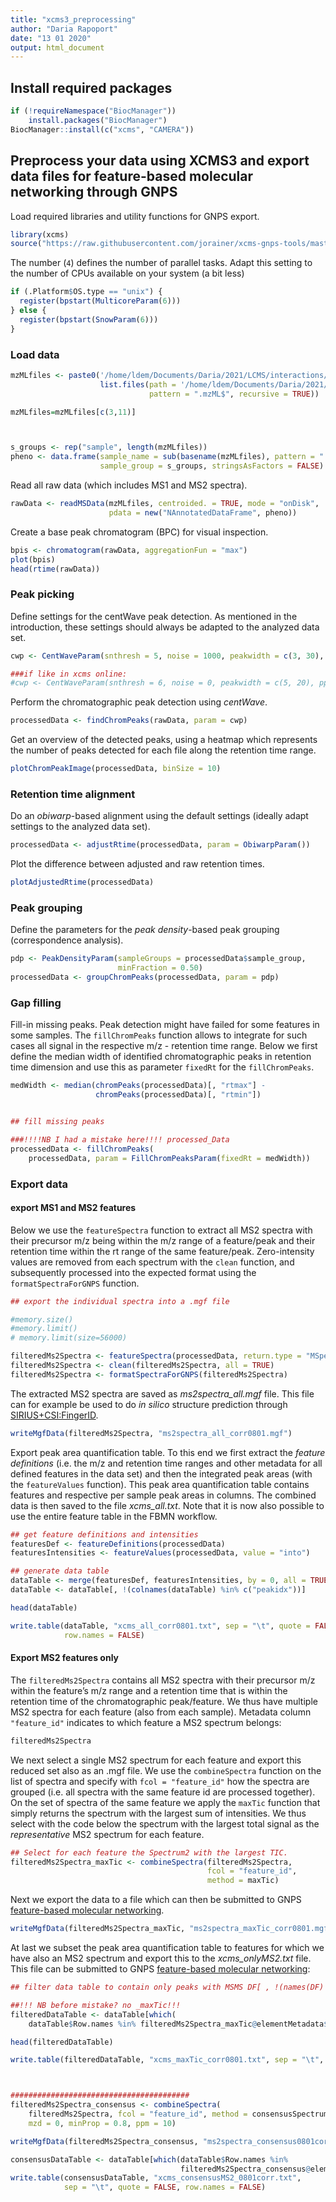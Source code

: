```yaml
---
title: "xcms3_preprocessing"
author: "Daria Rapoport"
date: "13 01 2020"
output: html_document
---
```

## Install required packages

```r
if (!requireNamespace("BiocManager"))
    install.packages("BiocManager")
BiocManager::install(c("xcms", "CAMERA"))
```

## Preprocess your data using XCMS3 and export data files for feature-based molecular networking through GNPS


Load required libraries and utility functions for GNPS export.

```r
library(xcms)
source("https://raw.githubusercontent.com/jorainer/xcms-gnps-tools/master/customFunctions.R")
```

The number (`4`) defines the number of parallel tasks. Adapt this setting to the number of CPUs
available on your system (a bit less)

```r
if (.Platform$OS.type == "unix") {
  register(bpstart(MulticoreParam(6)))
} else {
  register(bpstart(SnowParam(6)))
} 
```

### Load data



```r


mzMLfiles <- paste0('/home/ldem/Documents/Daria/2021/LCMS/interactions/',
                    list.files(path = '/home/ldem/Documents/Daria/2021/LCMS/interactions',
                               pattern = ".mzML$", recursive = TRUE))

mzMLfiles=mzMLfiles[c(3,11)]



s_groups <- rep("sample", length(mzMLfiles))
pheno <- data.frame(sample_name = sub(basename(mzMLfiles), pattern = ".mzML",replacement = "", fixed = TRUE),
                    sample_group = s_groups, stringsAsFactors = FALSE)
```


Read all raw data (which includes MS1 and MS2 spectra).

```r
rawData <- readMSData(mzMLfiles, centroided. = TRUE, mode = "onDisk",
                      pdata = new("NAnnotatedDataFrame", pheno))
```

Create a base peak chromatogram (BPC) for visual inspection.

```r
bpis <- chromatogram(rawData, aggregationFun = "max")
plot(bpis)
head(rtime(rawData))


```

### Peak picking

Define settings for the centWave peak detection. As mentioned in the
introduction, these settings should always be adapted to the analyzed data set.

```r
cwp <- CentWaveParam(snthresh = 5, noise = 1000, peakwidth = c(3, 30), ppm = 20)

###if like in xcms online:
#cwp <- CentWaveParam(snthresh = 6, noise = 0, peakwidth = c(5, 20), ppm = 15)
```

Perform the chromatographic peak detection using *centWave*.

```r
processedData <- findChromPeaks(rawData, param = cwp)
```

Get an overview of the detected peaks, using a heatmap which represents the
number of peaks detected for each file along the retention time range.

```r
plotChromPeakImage(processedData, binSize = 10) 
```

### Retention time alignment

Do an *obiwarp*-based alignment using the default settings (ideally adapt
settings to the analyzed data set).

```r
processedData <- adjustRtime(processedData, param = ObiwarpParam())
```

Plot the difference between adjusted and raw retention times.

```r
plotAdjustedRtime(processedData)
```


### Peak grouping

Define the parameters for the *peak density*-based peak grouping (correspondence
analysis).

```r
pdp <- PeakDensityParam(sampleGroups = processedData$sample_group,
                        minFraction = 0.50)
processedData <- groupChromPeaks(processedData, param = pdp) 
```

### Gap filling

Fill-in missing peaks. Peak detection might have failed for some features in
some samples. The `fillChromPeaks` function allows to integrate for such cases
all signal in the respective m/z - retention time range. Below we first define
the median width of identified chromatographic peaks in retention time dimension
and use this as parameter `fixedRt` for the `fillChromPeaks`.

```r
medWidth <- median(chromPeaks(processedData)[, "rtmax"] -
                   chromPeaks(processedData)[, "rtmin"])


## fill missing peaks

###!!!!NB I had a mistake here!!!! processed_Data
processedData <- fillChromPeaks(
    processedData, param = FillChromPeaksParam(fixedRt = medWidth))
```

### Export data

#### export MS1 and MS2 features

Below we use the `featureSpectra` function to extract all MS2 spectra with their
precursor m/z being within the m/z range of a feature/peak and their retention
time within the rt range of the same feature/peak. Zero-intensity
values are removed from each spectrum with the `clean` function, and
subsequently processed into the expected format using the `formatSpectraForGNPS`
function.

```r
## export the individual spectra into a .mgf file

#memory.size()
#memory.limit()
# memory.limit(size=56000)

filteredMs2Spectra <- featureSpectra(processedData, return.type = "MSpectra")
filteredMs2Spectra <- clean(filteredMs2Spectra, all = TRUE)
filteredMs2Spectra <- formatSpectraForGNPS(filteredMs2Spectra)
```

The extracted MS2 spectra are saved as *ms2spectra_all.mgf* file. This file can
for example be used to do *in silico* structure prediction through
[SIRIUS+CSI:FingerID](https://bio.informatik.uni-jena.de/software/sirius/).

```r
writeMgfData(filteredMs2Spectra, "ms2spectra_all_corr0801.mgf")
```

Export peak area quantification table. To this end we first extract the *feature
definitions* (i.e. the m/z and retention time ranges and other metadata for all
defined features in the data set) and then the integrated peak areas (with the
`featureValues` function). This peak area quantification table contains features
and respective per sample peak areas in columns. The combined data is then saved
to the file *xcms_all.txt*. Note that it is now also possible to use the entire
feature table in the FBMN workflow.

```r
## get feature definitions and intensities
featuresDef <- featureDefinitions(processedData)
featuresIntensities <- featureValues(processedData, value = "into")

## generate data table
dataTable <- merge(featuresDef, featuresIntensities, by = 0, all = TRUE)
dataTable <- dataTable[, !(colnames(dataTable) %in% c("peakidx"))]
```

```r
head(dataTable)
```

```r
write.table(dataTable, "xcms_all_corr0801.txt", sep = "\t", quote = FALSE, 
            row.names = FALSE)
```


#### Export MS2 features only

The `filteredMs2Spectra` contains all MS2 spectra with their precursor m/z
within the feature's m/z range and a retention time that is within the retention
time of the chromatographic peak/feature. We thus have multiple MS2 spectra for
each feature (also from each sample). Metadata column `"feature_id"` indicates
to which feature a MS2 spectrum belongs:

```r
filteredMs2Spectra
```

We next select a single MS2 spectrum for each feature and export this reduced
set also as an .mgf file. We use the `combineSpectra` function on the list of
spectra and specify with `fcol = "feature_id"` how the spectra are grouped
(i.e. all spectra with the same feature id are processed together). On the set
of spectra of the same feature we apply the `maxTic` function that simply
returns the spectrum with the largest sum of intensities. We thus select with
the code below the spectrum with the largest total signal as the
*representative* MS2 spectrum for each feature.

```r
## Select for each feature the Spectrum2 with the largest TIC.
filteredMs2Spectra_maxTic <- combineSpectra(filteredMs2Spectra,
                                            fcol = "feature_id",
                                            method = maxTic)
```

Next we export the data to a file which can then be submitted to GNPS [feature-based
molecular
networking](https://ccms-ucsd.github.io/GNPSDocumentation/featurebasedmolecularnetworking/).

```r
writeMgfData(filteredMs2Spectra_maxTic, "ms2spectra_maxTic_corr0801.mgf")
```

At last we subset the peak area quantification table to features for which we
have also an MS2 spectrum and export this to the *xcms_onlyMS2.txt* file. This
file can be submitted to GNPS [feature-based molecular
networking](https://ccms-ucsd.github.io/GNPSDocumentation/featurebasedmolecularnetworking/):

```r
## filter data table to contain only peaks with MSMS DF[ , !(names(DF) %in% drops)]

##!!! NB before mistake? no _maxTic!!!
filteredDataTable <- dataTable[which(
    dataTable$Row.names %in% filteredMs2Spectra_maxTic@elementMetadata$feature_id),]
```

```r
head(filteredDataTable)
```

```r
write.table(filteredDataTable, "xcms_maxTic_corr0801.txt", sep = "\t", quote = FALSE, row.names = FALSE)



########################################
filteredMs2Spectra_consensus <- combineSpectra(
    filteredMs2Spectra, fcol = "feature_id", method = consensusSpectrum,
    mzd = 0, minProp = 0.8, ppm = 10)

writeMgfData(filteredMs2Spectra_consensus, "ms2spectra_consensus0801corr.mgf")

consensusDataTable <- dataTable[which(dataTable$Row.names %in%
                                      filteredMs2Spectra_consensus@elementMetadata$feature_id),]
write.table(consensusDataTable, "xcms_consensusMS2_0801corr.txt",
            sep = "\t", quote = FALSE, row.names = FALSE)
```

